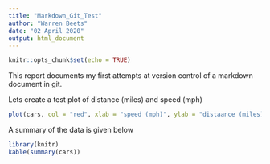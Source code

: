 ```yaml
---
title: "Markdown_Git_Test"
author: "Warren Beets"
date: "02 April 2020"
output: html_document
---
```


```r
knitr::opts_chunk$set(echo = TRUE)
```


This report documents my first attempts at version control of a markdown document in git.

Lets create a test plot of distance (miles) and speed (mph)

```r
plot(cars, col = "red", xlab = "speed (mph)", ylab = "distaance (miles)")
```

A summary of the data is given below

```r
library(knitr)
kable(summary(cars))
```

